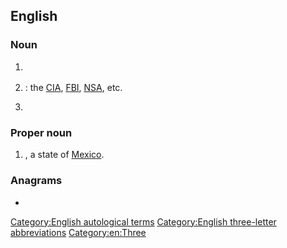 {{also|tla|tla-|tła|-TŁʼÁ}}
==English==
{{wikipedia|Three-letter acronym}}

===Noun===
{{en-noun|~}}

# {{lb|en|countable}} {{initialism of|en|[[three]]-[[letter]] [[acronym]]/[[abbreviation]]|nodot=1}}
# {{lb|en|US|humorous|countable}} {{initialism of|en|three-letter [[agency]]|nodot=1}}: the [[CIA]], [[FBI]], [[NSA]], etc.
# {{lb|en|chemistry|uncountable}} {{initialism of|en|trilaurylamine}}

===Proper noun===
{{en-proper noun}}

# {{abbreviation of|en|Tlaxcala|nodot=1}}, a state of [[Mexico]].

===Anagrams===
* {{anagrams|en|a=alt|ATL|Alt|Alt.|Atl.|LAT|LTA|Lat.|Tal|alt|lat|lat.}}

[[Category:English autological terms]]
[[Category:English three-letter abbreviations]]
[[Category:en:Three]]